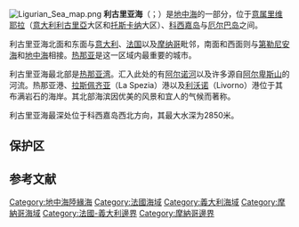 {{Unreferenced |time=2022-02-06T04:52:05+00:00 }}
{{coord|43|29|54|N|9|02|30|E|type:waterbody|display=title}}
[[File:Ligurian_Sea_map.png|thumb]]
'''利古里亚海'''（{{lang-fr|Mer Ligure}}；{{lang-it|Mar Ligure}}）是[[地中海|地中海]]的一部分，位于[[意属里维耶拉|意属里维耶拉]]（[[意大利|意大利]][[利古里亞|利古里亞]]大区和[[托斯卡纳|托斯卡纳]]大区）、[[科西嘉岛|科西嘉岛]]与[[厄尔巴岛|厄尔巴岛]]之间。

利古里亚海北面和东面与[[意大利|意大利]]、[[法国|法国]]以及[[摩纳哥|摩纳哥]]毗邻，南面和西面则与[[第勒尼安海|第勒尼安海]]和[[地中海|地中海]]相接。[[热那亚|热那亚]]是这一区域内最重要的城市。

利古里亚海最北部是[[热那亚湾|热那亚湾]]。汇入此处的有[[阿尔诺河|阿尔诺河]]以及许多源自[[阿尔卑斯山|阿尔卑斯山]]的河流。热那亚港、[[拉斯佩齐亚|拉斯佩齐亚]]（La Spezia）港以及[[利沃诺|利沃诺]]（Livorno）港位于其布满岩石的海岸。其北部海滨因优美的风景和宜人的气候而著称。

利古里亚海最深处位于科西嘉岛西北方向，其最大水深为2850米。

== 保护区 ==
{{空章節|time=2022-02-06T04:49:55+00:00|section=}}

== 参考文献 ==
{{空章節|time=2022-02-06T04:49:55+00:00|section=}}

{{地中海|state=uncollapsed}}

{{List of seas}}

{{Authority control}}
{{DEFAULTSORT:Ligure}}
[[Category:地中海陸緣海|Category:地中海陸緣海]]
[[Category:法國海域|Category:法國海域]]
[[Category:義大利海域|Category:義大利海域]]
[[Category:摩納哥海域|Category:摩納哥海域]]
[[Category:法國-義大利邊界|Category:法國-義大利邊界]]
[[Category:摩納哥邊界|Category:摩納哥邊界]]